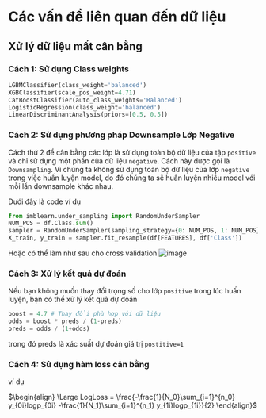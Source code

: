 # Các vấn đề liên quan đến dữ liệu
## Xử lý dữ liệu mất cân bằng

### Cách 1: Sử dụng Class weights

```python
LGBMClassifier(class_weight='balanced')
XGBClassifier(scale_pos_weight=4.71)
CatBoostClassifier(auto_class_weights='Balanced')
LogisticRegression(class_weight='balanced')
LinearDiscriminantAnalysis(priors=[0.5, 0.5])
```

### Cách 2: Sử dụng phương pháp Downsample Lớp Negative

Cách thứ 2 để cân bằng các lớp là sử dụng toàn bộ dữ liệu của tập `positive` và chỉ sử dụng một phần của dữ liệu `negative`. Cách này được gọi là `Downsampling`. Vì chúng ta không sử dụng toàn bộ dữ liệu của lớp `negative` trong việc huấn luyện model, do đó chúng ta sẽ huấn luyện nhiều model với mỗi lần downsample khác nhau.

Dưới đây là code ví dụ
```python
from imblearn.under_sampling import RandomUnderSampler
NUM_POS = df.Class.sum()
sampler = RandomUnderSampler(sampling_strategy={0: NUM_POS, 1: NUM_POS})
X_train, y_train = sampler.fit_resample(df[FEATURES], df['Class'])
```

Hoặc có thể làm như sau cho cross validation
![image](../images/05/05x01.png)


### Cách 3: Xử lý kết quả dự đoán
Nếu bạn không muốn thay đổi trọng số cho lớp `positive` trong lúc huấn luyện, bạn có thể xử lý kết quả dự đoán

```python
boost = 4.7 # Thay đổi phù hợp với dữ liệu
odds = boost * preds / (1-preds)
preds = odds / (1+odds)
```
trong đó preds là xác suất dự đoán giá trị `postitive=1`

### Cách 4: Sử dụng hàm loss cân bằng
ví dụ

$\begin{align}
 \Large LogLoss = \frac{-\frac{1}{N_0}\sum_{i=1}^{n_0} y_{0i}logp_{0i} -\frac{1}{N_1}\sum_{i=1}^{n_1} y_{1i}logp_{1i}}{2}
\end{align}$